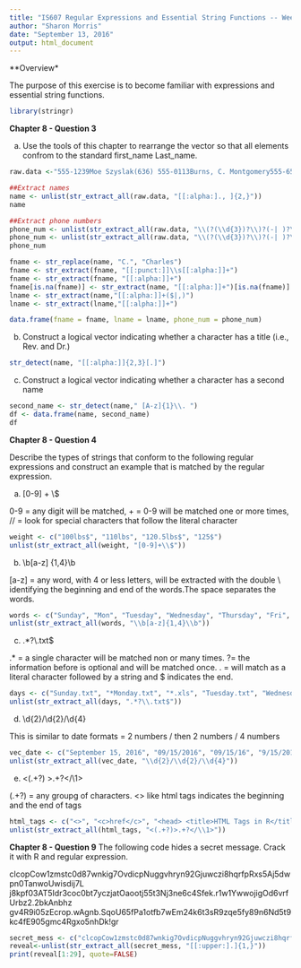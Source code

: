 ```yaml
---
title: "IS607 Regular Expressions and Essential String Functions -- Week3"
author: "Sharon Morris"
date: "September 13, 2016"
output: html_document
---
```


**Overview*

The purpose of this exercise is to become familiar with expressions and essential string functions.


```r
library(stringr)
```

**Chapter 8 - Question 3**

a) Use the tools of this chapter to rearrange the vector so that all elements confrom to the standard first_name Last_name.  

```r
raw.data <-"555-1239Moe Szyslak(636) 555-0113Burns, C. Montgomery555-6542Rev. Timothy Lovejoy555 8904Ned Flanders636-555-3226Simpson, Homer5553642Dr. Julius Hibbert"

##Extract names
name <- unlist(str_extract_all(raw.data, "[[:alpha:]., ]{2,}"))
name

##Extract phone numbers
phone_num <- unlist(str_extract_all(raw.data, "\\(?(\\d{3})?\\)?(-| )?\\d{3}(-| )?\\d{4}"))
phone_num <- unlist(str_extract_all(raw.data, "\\(?(\\d{3})?\\)?(-| )?\\d{3}(-| )?\\d{4}"))
phone_num
```

```r
fname <- str_replace(name, "C.", "Charles")
fname <- str_extract(fname, "[[:punct:]]\\s[[:alpha:]]+")
fname <- str_extract(fname, "[[:alpha:]]+")
fname[is.na(fname)] <- str_extract(name, "[[:alpha:]]+")[is.na(fname)]
lname <- str_extract(name,"[[:alpha:]]+($|,)")
lname <- str_extract(lname,"[[:alpha:]]+")
```

```r
data.frame(fname = fname, lname = lname, phone_num = phone_num)
```


b) Construct a logical vector indicating whether a character has a title (i.e., Rev. and Dr.)  

```r
str_detect(name, "[[:alpha:]]{2,3}[.]")
```

c) Construct a logical vector indicating whether a character has a second name  

```r
second_name <- str_detect(name," [A-z]{1}\\. ")
df <- data.frame(name, second_name)
df
```

**Chapter 8 - Question 4**

Describe the types of strings that conform to the following regular expressions and construct an example that is matched by the regular expression.  

a) [0-9] + \\$

0-9 = any digit will be matched, + = 0-9 will be matched one or more times, // = look for special characters that follow the literal character
```r
weight <- c("100lbs$", "110lbs", "120.5lbs$", "125$")
unlist(str_extract_all(weight, "[0-9]+\\$"))
```

b) \\b[a-z] {1,4}\\b  

[a-z] = any word, with 4 or less letters, will be extracted with the double \\ identifying the beginning and end of the words.The space separates the words.

```r
words <- c("Sunday", "Mon", "Tuesday", "Wednesday", "Thursday", "Fri", "bi weekly")
unlist(str_extract_all(words, "\\b[a-z]{1,4}\\b"))
```

c) .*?\\.txt$

.* = a single character will be matched non or many times. ?= the information before is optional and will be matched once. \. = will match as a literal character followed by a string and $ indicates the end.

```r
days <- c("Sunday.txt", "*Monday.txt", "*.xls", "Tuesday.txt", "Wednesday.gif", ".txt", ".txt.txt")
unlist(str_extract_all(days, ".*?\\.txt$"))
```

d) \\d{2}/\\d{2}/\\d{4}

This is similar to date formats = 2 numbers / then 2 numbers / 4 numbers

```r
vec_date <- c("September 15, 2016", "09/15/2016", "09/15/16", "9/15/2016" )
unlist(str_extract_all(vec_date, "\\d{2}/\\d{2}/\\d{4}"))
```

e) <(.+?) >.+?</\\1>

(.+?) = any groupg of characters. <> like html tags indicates the beginning and the end of tags

```r
html_tags <- c("<>", "<c>href</c>", "<head> <title>HTML Tags in R</title> </head>")
unlist(str_extract_all(html_tags, "<(.+?)>.+?</\\1>"))
```

**Chapter 8 - Question 9**
The following code hides a secret message. Crack it with R and regular expression.

clcopCow1zmstc0d87wnkig7OvdicpNuggvhryn92Gjuwczi8hqrfpRxs5Aj5dwpn0TanwoUwisdij7L j8kpf03AT5Idr3coc0bt7yczjatOaootj55t3Nj3ne6c4Sfek.r1w1YwwojigOd6vrfUrbz2.2bkAnbhz gv4R9i05zEcrop.wAgnb.SqoU65fPa1otfb7wEm24k6t3sR9zqe5fy89n6Nd5t9kc4fE905gmc4Rgxo5nhDk!gr

```r
secret_mess <- c("clcopCow1zmstc0d87wnkig7OvdicpNuggvhryn92Gjuwczi8hqrfpRxs5Aj5dwpn0TanwoUwisdij7L j8kpf03AT5Idr3coc0bt7yczjatOaootj55t3Nj3ne6c4Sfek.r1w1YwwojigOd6vrfUrbz2.2bkAnbhz gv4R9i05zEcrop.wAgnb.SqoU65fPa1otfb7wEm24k6t3sR9zqe5fy89n6Nd5t9kc4fE905gmc4Rgxo5nhDk!gr")
reveal<-unlist(str_extract_all(secret_mess, "[[:upper:].]{1,}"))
print(reveal[1:29], quote=FALSE)

```


